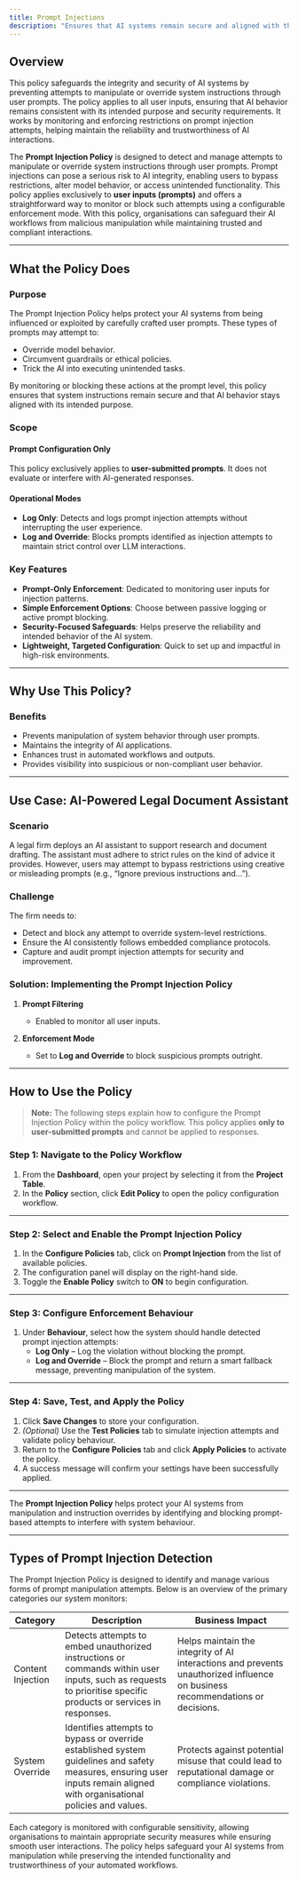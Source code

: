 ```yaml
---
title: Prompt Injections
description: "Ensures that AI systems remain secure and aligned with their intended purpose, preventing unauthorized manipulation."
---
```


## Overview

This policy safeguards the integrity and security of AI systems by preventing attempts to manipulate or override system instructions through user prompts. The policy applies to all user inputs, ensuring that AI behavior remains consistent with its intended purpose and security requirements. It works by monitoring and enforcing restrictions on prompt injection attempts, helping maintain the reliability and trustworthiness of AI interactions.

The **Prompt Injection Policy** is designed to detect and manage attempts to manipulate or override system instructions through user prompts. Prompt injections can pose a serious risk to AI integrity, enabling users to bypass restrictions, alter model behavior, or access unintended functionality.
This policy applies exclusively to **user inputs (prompts)** and offers a straightforward way to monitor or block such attempts using a configurable enforcement mode. With this policy, organisations can safeguard their AI workflows from malicious manipulation while maintaining trusted and compliant interactions.

---

## What the Policy Does

### Purpose

The Prompt Injection Policy helps protect your AI systems from being influenced or exploited by carefully crafted user prompts. These types of prompts may attempt to:

- Override model behavior.
- Circumvent guardrails or ethical policies.
- Trick the AI into executing unintended tasks.

By monitoring or blocking these actions at the prompt level, this policy ensures that system instructions remain secure and that AI behavior stays aligned with its intended purpose.

### Scope

#### Prompt Configuration Only

This policy exclusively applies to **user-submitted prompts**. It does not evaluate or interfere with AI-generated responses.

#### Operational Modes

- **Log Only**: Detects and logs prompt injection attempts without interrupting the user experience.
- **Log and Override**: Blocks prompts identified as injection attempts to maintain strict control over LLM interactions.

### Key Features

- **Prompt-Only Enforcement**: Dedicated to monitoring user inputs for injection patterns.
- **Simple Enforcement Options**: Choose between passive logging or active prompt blocking.
- **Security-Focused Safeguards**: Helps preserve the reliability and intended behavior of the AI system.
- **Lightweight, Targeted Configuration**: Quick to set up and impactful in high-risk environments.

---

## Why Use This Policy?

### Benefits

- Prevents manipulation of system behavior through user prompts.
- Maintains the integrity of AI applications.
- Enhances trust in automated workflows and outputs.
- Provides visibility into suspicious or non-compliant user behavior.

---

## Use Case: AI-Powered Legal Document Assistant

### Scenario

A legal firm deploys an AI assistant to support research and document drafting. The assistant must adhere to strict rules on the kind of advice it provides. However, users may attempt to bypass restrictions using creative or misleading prompts (e.g., “Ignore previous instructions and…”).

### Challenge

The firm needs to:

- Detect and block any attempt to override system-level restrictions.
- Ensure the AI consistently follows embedded compliance protocols.
- Capture and audit prompt injection attempts for security and improvement.

### Solution: Implementing the Prompt Injection Policy

1. **Prompt Filtering**  
   - Enabled to monitor all user inputs.

2. **Enforcement Mode**  
   - Set to **Log and Override** to block suspicious prompts outright.

---

## How to Use the Policy

> **Note:** The following steps explain how to configure the Prompt Injection Policy within the policy workflow. This policy applies **only to user-submitted prompts** and cannot be applied to responses.

### Step 1: Navigate to the Policy Workflow

1. From the **Dashboard**, open your project by selecting it from the **Project Table**.
2. In the **Policy** section, click **Edit Policy** to open the policy configuration workflow.

---

### Step 2: Select and Enable the Prompt Injection Policy

1. In the **Configure Policies** tab, click on **Prompt Injection** from the list of available policies.
2. The configuration panel will display on the right-hand side.
3. Toggle the **Enable Policy** switch to **ON** to begin configuration.

---

### Step 3: Configure Enforcement Behaviour

1. Under **Behaviour**, select how the system should handle detected prompt injection attempts:
   - **Log Only** – Log the violation without blocking the prompt.
   - **Log and Override** – Block the prompt and return a smart fallback message, preventing manipulation of the system.

---

### Step 4: Save, Test, and Apply the Policy

1. Click **Save Changes** to store your configuration.
2. *(Optional)* Use the **Test Policies** tab to simulate injection attempts and validate policy behaviour.
3. Return to the **Configure Policies** tab and click **Apply Policies** to activate the policy.
4. A success message will confirm your settings have been successfully applied.

---

The **Prompt Injection Policy** helps protect your AI systems from manipulation and instruction overrides by identifying and blocking prompt-based attempts to interfere with system behaviour.

---

## Types of Prompt Injection Detection

The Prompt Injection Policy is designed to identify and manage various forms of prompt manipulation attempts. Below is an overview of the primary categories our system monitors:

| Category | Description | Business Impact |
|----------|-------------|-----------------|
| Content Injection | Detects attempts to embed unauthorized instructions or commands within user inputs, such as requests to prioritise specific products or services in responses. | Helps maintain the integrity of AI interactions and prevents unauthorized influence on business recommendations or decisions. |
| System Override | Identifies attempts to bypass or override established system guidelines and safety measures, ensuring user inputs remain aligned with organisational policies and values. | Protects against potential misuse that could lead to reputational damage or compliance violations. |

Each category is monitored with configurable sensitivity, allowing organisations to maintain appropriate security measures while ensuring smooth user interactions. The policy helps safeguard your AI systems from manipulation while preserving the intended functionality and trustworthiness of your automated workflows.

